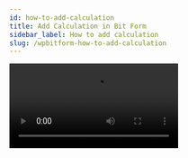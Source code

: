 ```yaml
---
id: how-to-add-calculation
title: Add Calculation in Bit Form
sidebar_label: How to add calculation
slug: /wpbitform-how-to-add-calculation
---
```


<Video youtube src="R2d0yfiWWEE" />

Bit Form enables users to use the form as a **Calculation Form**. Based on a set of conditional logic, Bit Form can perform various calculations with ease. Go- through this demonstration to how to add calculation on Bit Form. 

## Set Conditions & Actions

1. At first, create a form where all the input fields type will be `Number Field` as we are calculating numbers.

 <Image src="Calculation/1.Form-Bit-Form" alt="How-to-add-calculation" w="1020" h="300" />

2. Then, change the field's label according to your use case.

3. Now, navigate `Settings` ➡ `Conditional logic` option & set some conditions that how the values will be calculated.

 <Image src="Calculation/2.CL-Bit-Form" alt="How-to-add-calculation" w="1020" h="300" />
 
 <Image src="Calculation/3.Actions-Bit-Form" alt="How-to-add-calculation" w="1020" h="300" />

 - ***Action Run When:*** Select the option `Record Create/Edit` to set when the calculation will be performed.

 - ***Action Effect:***  Select the option `On Field input`, for which calculation takes place.

 - ***Action Behaviour:*** Select the option `Condition`. Under this `Action Behavior` you have to set the ***IF statements*** . The logic behind this calculation is **if the specified field values are not null, then the action (Calculation) will be performed** that you have to set on the value fields 

  <Image src="Calculation/4.Conditions-&-Actions-Bit-Form" alt="How-to-add-calculation" w="1020" h="270" />

4. Our purpose is to calculate the value of input fields & show the total, so we have to set the action. Then select the field where you want to show the calculated value. Remember that you have to start with the **$** sign in the value section and then have to wrap the field key in **{}**. The syntax will be in the middle of **{}**. The field key will be found on the field setting option.  

5. In this video, we have shown an example. We have taken a **product price(500)** with **vat(2%)** & **discount(10%)**. Now. I will describe the calculation criteria. First, the vat will be added to the product price. Then, the discount will be subtracted from the product price. Moreover, lastly, the final value will be added to the total price field. Here, 'bf12-1', 'bf12-2', 'bf12-3' are the field values we have taken. 

 <Image src="Calculation/5.Result" alt="How-to-add-calculation" w="1020" h="270" />
